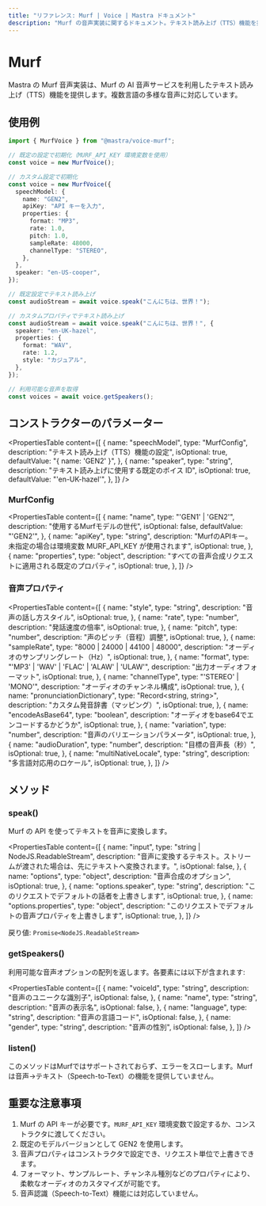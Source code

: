 ```yaml
---
title: "リファレンス: Murf | Voice | Mastra ドキュメント"
description: "Murf の音声実装に関するドキュメント。テキスト読み上げ（TTS）機能を提供します。"
---
```


# Murf

Mastra の Murf 音声実装は、Murf の AI 音声サービスを利用したテキスト読み上げ（TTS）機能を提供します。複数言語の多様な音声に対応しています。

## 使用例

```typescript
import { MurfVoice } from "@mastra/voice-murf";

// 既定の設定で初期化（MURF_API_KEY 環境変数を使用）
const voice = new MurfVoice();

// カスタム設定で初期化
const voice = new MurfVoice({
  speechModel: {
    name: "GEN2",
    apiKey: "API キーを入力",
    properties: {
      format: "MP3",
      rate: 1.0,
      pitch: 1.0,
      sampleRate: 48000,
      channelType: "STEREO",
    },
  },
  speaker: "en-US-cooper",
});

// 既定設定でテキスト読み上げ
const audioStream = await voice.speak("こんにちは、世界！");

// カスタムプロパティでテキスト読み上げ
const audioStream = await voice.speak("こんにちは、世界！", {
  speaker: "en-UK-hazel",
  properties: {
    format: "WAV",
    rate: 1.2,
    style: "カジュアル",
  },
});

// 利用可能な音声を取得
const voices = await voice.getSpeakers();
```


## コンストラクターのパラメーター

<PropertiesTable
  content={[
    {
      name: "speechModel",
      type: "MurfConfig",
      description: "テキスト読み上げ（TTS）機能の設定",
      isOptional: true,
      defaultValue: "{ name: 'GEN2' }",
    },
    {
      name: "speaker",
      type: "string",
      description: "テキスト読み上げに使用する既定のボイス ID",
      isOptional: true,
      defaultValue: "'en-UK-hazel'",
    },
  ]}
/>

### MurfConfig

<PropertiesTable
  content={[
    {
      name: "name",
      type: "'GEN1' | 'GEN2'",
      description: "使用するMurfモデルの世代",
      isOptional: false,
      defaultValue: "'GEN2'",
    },
    {
      name: "apiKey",
      type: "string",
      description:
        "MurfのAPIキー。未指定の場合は環境変数 MURF_API_KEY が使用されます",
      isOptional: true,
    },
    {
      name: "properties",
      type: "object",
      description: "すべての音声合成リクエストに適用される既定のプロパティ",
      isOptional: true,
    },
  ]}
/>

### 音声プロパティ

<PropertiesTable
  content={[
    {
      name: "style",
      type: "string",
      description: "音声の話し方スタイル",
      isOptional: true,
    },
    {
      name: "rate",
      type: "number",
      description: "発話速度の倍率",
      isOptional: true,
    },
    {
      name: "pitch",
      type: "number",
      description: "声のピッチ（音程）調整",
      isOptional: true,
    },
    {
      name: "sampleRate",
      type: "8000 | 24000 | 44100 | 48000",
      description: "オーディオのサンプリングレート（Hz）",
      isOptional: true,
    },
    {
      name: "format",
      type: "'MP3' | 'WAV' | 'FLAC' | 'ALAW' | 'ULAW'",
      description: "出力オーディオフォーマット",
      isOptional: true,
    },
    {
      name: "channelType",
      type: "'STEREO' | 'MONO'",
      description: "オーディオのチャンネル構成",
      isOptional: true,
    },
    {
      name: "pronunciationDictionary",
      type: "Record<string, string>",
      description: "カスタム発音辞書（マッピング）",
      isOptional: true,
    },
    {
      name: "encodeAsBase64",
      type: "boolean",
      description: "オーディオをbase64でエンコードするかどうか",
      isOptional: true,
    },
    {
      name: "variation",
      type: "number",
      description: "音声のバリエーションパラメータ",
      isOptional: true,
    },
    {
      name: "audioDuration",
      type: "number",
      description: "目標の音声長（秒）",
      isOptional: true,
    },
    {
      name: "multiNativeLocale",
      type: "string",
      description: "多言語対応用のロケール",
      isOptional: true,
    },
  ]}
/>

## メソッド

### speak()

Murf の API を使ってテキストを音声に変換します。

<PropertiesTable
  content={[
    {
      name: "input",
      type: "string | NodeJS.ReadableStream",
      description:
        "音声に変換するテキスト。ストリームが渡された場合は、先にテキストへ変換されます。",
      isOptional: false,
    },
    {
      name: "options",
      type: "object",
      description: "音声合成のオプション",
      isOptional: true,
    },
    {
      name: "options.speaker",
      type: "string",
      description: "このリクエストでデフォルトの話者を上書きします",
      isOptional: true,
    },
    {
      name: "options.properties",
      type: "object",
      description: "このリクエストでデフォルトの音声プロパティを上書きします",
      isOptional: true,
    },
  ]}
/>

戻り値: `Promise<NodeJS.ReadableStream>`

### getSpeakers()

利用可能な音声オプションの配列を返します。各要素には以下が含まれます:

<PropertiesTable
  content={[
    {
      name: "voiceId",
      type: "string",
      description: "音声のユニークな識別子",
      isOptional: false,
    },
    {
      name: "name",
      type: "string",
      description: "音声の表示名",
      isOptional: false,
    },
    {
      name: "language",
      type: "string",
      description: "音声の言語コード",
      isOptional: false,
    },
    {
      name: "gender",
      type: "string",
      description: "音声の性別",
      isOptional: false,
    },
  ]}
/>

### listen()

このメソッドはMurfではサポートされておらず、エラーをスローします。Murfは音声→テキスト（Speech-to-Text）の機能を提供していません。

## 重要な注意事項

1. Murf の API キーが必要です。`MURF_API_KEY` 環境変数で設定するか、コンストラクタに渡してください。
2. 既定のモデルバージョンとして GEN2 を使用します。
3. 音声プロパティはコンストラクタで設定でき、リクエスト単位で上書きできます。
4. フォーマット、サンプルレート、チャンネル種別などのプロパティにより、柔軟なオーディオのカスタマイズが可能です。
5. 音声認識（Speech-to-Text）機能には対応していません。